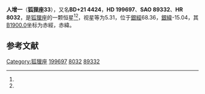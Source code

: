 {{Starbox begin
| name = 狐狸座33
}}
{{Starbox observe
| epoch = [[J2000.0|J2000.0]]
| constell = [[狐狸座|狐狸座]]<ref name=SIMBAD>{{cite web
 | url=http://simbad.u-strasbg.fr/simbad/sim-id?Ident=HR+8032
 | title=Pulsating variable Star
 | publisher=Centre de Données astronomiques de Strasbourg
 | work=SIMBAD
 | accessdate=2012-07-13
 | archive-date=2019-08-01
 | archive-url=https://web.archive.org/web/20190801172758/http://simbad.u-strasbg.fr/simbad/sim-id?Ident=HR+8032
 | dead-url=no
 }}</ref><ref name=DATA>{{cite web
 | url=http://vizier.u-strasbg.fr/viz-bin/VizieR-5?-out.add=.&-source=5050&-corr=PK=HR&-out.max=9999&HR=8032
 | title=VizieR Detailed Page
 | accessdate=2012-07-13
 | archive-date=2016-03-05
 | archive-url=https://web.archive.org/web/20160305003356/http://vizier.u-strasbg.fr/viz-bin/VizieR-5?-out.add=.&-source=5050&-corr=PK=HR&-out.max=9999&HR=8032
 | dead-url=no
 }}</ref>
| 星官 = 
| ra = {{RA|20|58|16.4}}<ref name=SIMBAD /><ref name=DATA />
| dec = {{DEC|+22|19|33}}<ref name=SIMBAD /><ref name=DATA />
| appmag_v = 5.31<ref name=SIMBAD /><ref name=DATA />
}}
{{Starbox character
| class = K3.5III<ref name=SIMBAD /><ref name=DATA />
| b-v = 1.4<ref name=SIMBAD /><ref name=DATA />
| u-b = <ref name=SIMBAD /><ref name=DATA />
| r-i = 0.74<ref name=SIMBAD /><ref name=DATA />
| variable = 
}}
{{Starbox astrometry
| radial_v = 
| prop_mo_ra = -28
| parallax = 
| p_error = 
}}
{{Starbox catalog
| names =BD+21 4424，[[SAO星表|SAO]] 89332，[[HD星表|HD]] 199697，[[HR星表|HR]] 8032}}
{{Starbox reference |Simbad=HR+8032}}
{{Starbox end}}

'''人增一'''（'''狐狸座33'''），又名'''BD+21 4424'''，'''HD 199697'''、'''SAO 89332'''、'''HR 8032'''，是[[狐狸座|狐狸座]]的一颗恒星<ref name=SIMBAD /><ref name=DATA />，视星等为5.31，位于[[銀道座標系|銀經]]68.36，[[銀道座標系|銀緯]]-15.04，其[[B1900.0|B1900.0]]坐标为赤經{{RA|20|53|48}}，赤緯{{DEC|+21|-15.04|21}}。

== 参考文献 ==
{{reflist}}

{{star-stub}}

{{狐狸座恒星}}
{{星官|人|4|4}}

[[Category:狐狸座|Category:狐狸座]]
[[Category:HD和HDE天體|199697]]
[[Category:HR天體|8032]]
[[Category:SAO天體|89332]]